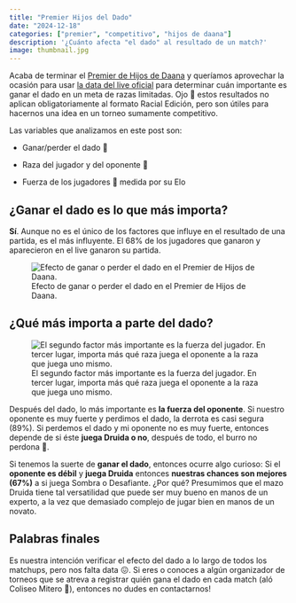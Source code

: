 ```yaml
---
title: "Premier Hijos del Dado"
date: "2024-12-18"
categories: ["premier", "competitivo", "hijos de daana"]
description: '¿Cuánto afecta "el dado" al resultado de un match?'
image: thumbnail.jpg
---
```


Acaba de terminar el [Premier de Hijos de Daana](https://blog.myl.cl/torneo-premier-hijos-de-daana-sabado-14-de-diciembre-2024/) y queríamos aprovechar la ocasión para usar [la data del live oficial](https://www.youtube.com/watch?v=3c_I_9UxQ_4&t=17319s&ab_channel=MitosyLeyendas) para determinar cuán importante es ganar el dado en un meta de razas limitadas. Ojo 👀 estos resultados no aplican obligatoriamente al formato Racial Edición, pero son útiles para hacernos una idea en un torneo sumamente competitivo.

Las variables que analizamos en este post son:

-   Ganar/perder el dado 🎲

-   Raza del jugador y del oponente 🐲

-   Fuerza de los jugadores 💪 medida por su Elo

## ¿Ganar el dado es lo que más importa?

**Sí**. Aunque no es el único de los factores que influye en el resultado de una partida, es el más influyente. El 68% de los jugadores que ganaron y aparecieron en el live ganaron su partida.

![Efecto de ganar o perder el dado en el Premier de Hijos de Daana.](perder-dado.jpg){fig-alt="Efecto de ganar o perder el dado en el Premier de Hijos de Daana. El ganador del dado tiene un 68% de probabilidad de ganar el match." fig-align="center"}

## ¿Qué más importa a parte del dado?

![El segundo factor más importante es la fuerza del jugador. En tercer lugar, importa más qué raza juega el oponente a la raza que juega uno mismo.](arbol-decision.jpg){fig-alt="Árbol de las variables más importantes que definieron los matches en el Premier de Hijos de Daana. El segundo factor más importante es la fuerza del jugador. En tercer lugar, importa más qué raza juega el oponente a la raza que juega uno mismo." fig-align="center"}

Después del dado, lo más importante es **la fuerza del oponente**. Si nuestro oponente es muy fuerte y perdimos el dado, la derrota es casi segura (89%). Si perdemos el dado y mi oponente no es muy fuerte, entonces depende de si éste **juega Druida o no**, después de todo, el burro no perdona 🍆.

Si tenemos la suerte de **ganar el dado**, entonces ocurre algo curioso: Si el **oponente es débil** y **juega Druida** entonces **nuestras chances son mejores (67%)** a si juega Sombra o Desafiante. ¿Por qué? Presumimos que el mazo Druida tiene tal versatilidad que puede ser muy bueno en manos de un experto, a la vez que demasiado complejo de jugar bien en manos de un novato.

## Palabras finales

Es nuestra intención verificar el efecto del dado a lo largo de todos los matchups, pero nos falta data 😖. Si eres o conoces a algún organizador de torneos que se atreva a registrar quién gana el dado en cada match (aló Coliseo Mitero 😬), entonces no dudes en contactarnos!
